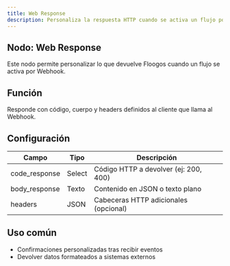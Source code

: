 ```yaml
---
title: Web Response
description: Personaliza la respuesta HTTP cuando se activa un flujo por Webhook.
---
```



## Nodo: Web Response

Este nodo permite personalizar lo que devuelve Floogos cuando un flujo se activa por Webhook.

## Función
Responde con código, cuerpo y headers definidos al cliente que llama al Webhook.

## Configuración

| Campo         | Tipo     | Descripción                                |
|----------------|----------|--------------------------------------------|
| code_response  | Select   | Código HTTP a devolver (ej: 200, 400)      |
| body_response  | Texto    | Contenido en JSON o texto plano            |
| headers        | JSON     | Cabeceras HTTP adicionales (opcional)      |

## Uso común
- Confirmaciones personalizadas tras recibir eventos
- Devolver datos formateados a sistemas externos
